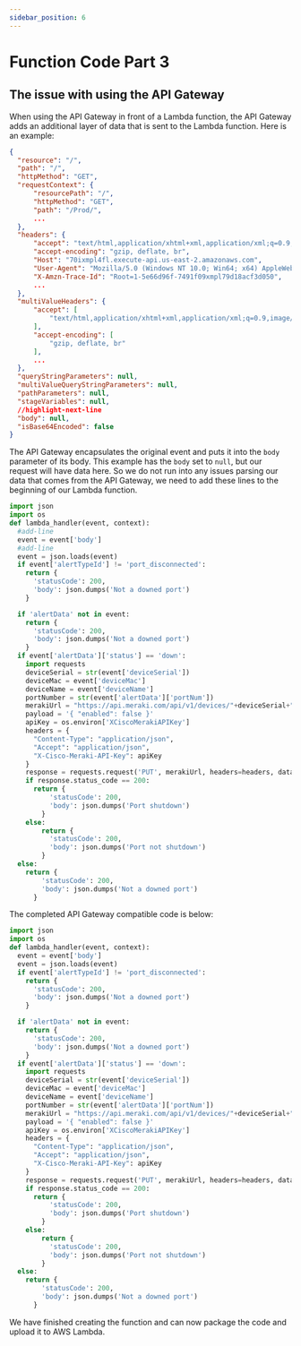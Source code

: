 ```yaml
---
sidebar_position: 6
---
```


# Function Code Part 3

## The issue with using the API Gateway

When using the API Gateway in front of a Lambda function, the API Gateway adds an additional layer of data that is sent to the Lambda function. Here is an example:

```json showLineNumbers
{
  "resource": "/",
  "path": "/",
  "httpMethod": "GET",
  "requestContext": {
      "resourcePath": "/",
      "httpMethod": "GET",
      "path": "/Prod/",
      ...
  },
  "headers": {
      "accept": "text/html,application/xhtml+xml,application/xml;q=0.9,image/webp,image/apng,*/*;q=0.8,application/signed-exchange;v=b3;q=0.9",
      "accept-encoding": "gzip, deflate, br",
      "Host": "70ixmpl4fl.execute-api.us-east-2.amazonaws.com",
      "User-Agent": "Mozilla/5.0 (Windows NT 10.0; Win64; x64) AppleWebKit/537.36 (KHTML, like Gecko) Chrome/80.0.3987.132 Safari/537.36",
      "X-Amzn-Trace-Id": "Root=1-5e66d96f-7491f09xmpl79d18acf3d050",
      ...
  },
  "multiValueHeaders": {
      "accept": [
          "text/html,application/xhtml+xml,application/xml;q=0.9,image/webp,image/apng,*/*;q=0.8,application/signed-exchange;v=b3;q=0.9"
      ],
      "accept-encoding": [
          "gzip, deflate, br"
      ],
      ...
  },
  "queryStringParameters": null,
  "multiValueQueryStringParameters": null,
  "pathParameters": null,
  "stageVariables": null,
  //highlight-next-line
  "body": null,
  "isBase64Encoded": false
}
```

The API Gateway encapsulates the original event and puts it into the `body` parameter of its body. This example has the `body` set to `null`, but our request will have data here. So we do not run into any issues parsing our data that comes from the API Gateway, we need to add these lines to the beginning of our Lambda function.

```python title='lambda_function.py showLineNumbers
import json
import os
def lambda_handler(event, context):
  #add-line
  event = event['body']
  #add-line
  event = json.loads(event)
  if event['alertTypeId'] != 'port_disconnected':
    return {
      'statusCode': 200,
      'body': json.dumps('Not a downed port')
    }

  if 'alertData' not in event:
    return {
      'statusCode': 200,
      'body': json.dumps('Not a downed port')
    }
  if event['alertData']['status'] == 'down':
    import requests
    deviceSerial = str(event['deviceSerial'])
    deviceMac = event['deviceMac']
    deviceName = event['deviceName']
    portNumber = str(event['alertData']['portNum'])
    merakiUrl = "https://api.meraki.com/api/v1/devices/"+deviceSerial+"/switch/ports/"+portNumber
    payload = '{ "enabled": false }'
    apiKey = os.environ['XCiscoMerakiAPIKey']
    headers = {
      "Content-Type": "application/json",
      "Accept": "application/json",
      "X-Cisco-Meraki-API-Key": apiKey
    }
    response = requests.request('PUT', merakiUrl, headers=headers, data = payload)
    if response.status_code == 200:
      return {
          'statusCode': 200,
          'body': json.dumps('Port shutdown')
        }
    else:
        return {
          'statusCode': 200,
          'body': json.dumps('Port not shutdown')
        }
  else:
    return {
        'statusCode': 200,
        'body': json.dumps('Not a downed port')
      }
```

The completed API Gateway compatible code is below:

```python title='lambda_function.py showLineNumbers
import json
import os
def lambda_handler(event, context):
  event = event['body']
  event = json.loads(event)
  if event['alertTypeId'] != 'port_disconnected':
    return {
      'statusCode': 200,
      'body': json.dumps('Not a downed port')
    }

  if 'alertData' not in event:
    return {
      'statusCode': 200,
      'body': json.dumps('Not a downed port')
    }
  if event['alertData']['status'] == 'down':
    import requests
    deviceSerial = str(event['deviceSerial'])
    deviceMac = event['deviceMac']
    deviceName = event['deviceName']
    portNumber = str(event['alertData']['portNum'])
    merakiUrl = "https://api.meraki.com/api/v1/devices/"+deviceSerial+"/switch/ports/"+portNumber
    payload = '{ "enabled": false }'
    apiKey = os.environ['XCiscoMerakiAPIKey']
    headers = {
      "Content-Type": "application/json",
      "Accept": "application/json",
      "X-Cisco-Meraki-API-Key": apiKey
    }
    response = requests.request('PUT', merakiUrl, headers=headers, data = payload)
    if response.status_code == 200:
      return {
          'statusCode': 200,
          'body': json.dumps('Port shutdown')
        }
    else:
        return {
          'statusCode': 200,
          'body': json.dumps('Port not shutdown')
        }
  else:
    return {
        'statusCode': 200,
        'body': json.dumps('Not a downed port')
      }
```

We have finished creating the function and can now package the code and upload it to AWS Lambda.

